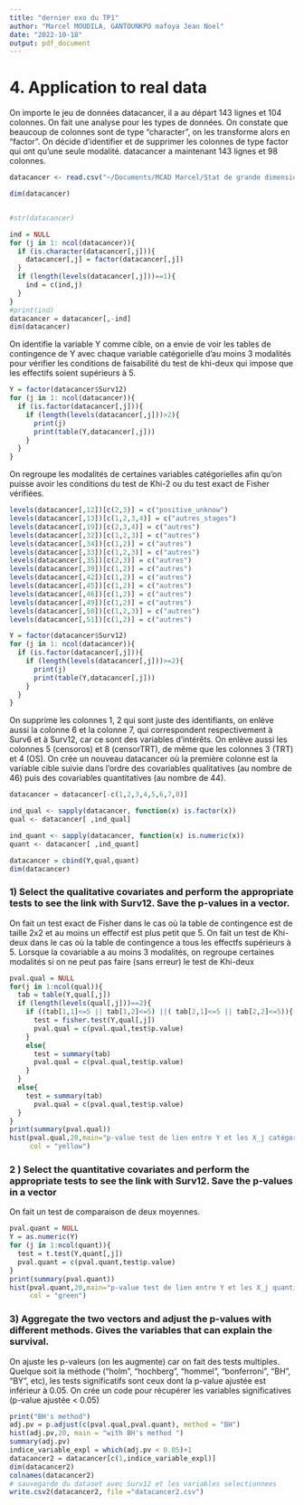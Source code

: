 ```yaml
---
title: "dernier exo du TP1"
author: "Marcel MOUDILA, GANTOUNKPO mafoya Jean Noel"
date: "2022-10-18"
output: pdf_document
---
```


# 4. Application to real data

On importe le jeu de données datacancer, il a au départ 143 lignes et 104 colonnes. On fait une analyse pour les types de données.
On constate que beaucoup de colonnes sont de type "character", on les transforme alors
en "factor". On décide d'identifier et de supprimer les colonnes de type factor qui ont qu'une seule modalité. datacancer a maintenant 143 lignes et 98 colonnes.

```r
datacancer <- read.csv("~/Documents/MCAD Marcel/Stat de grande dimension/TP1/datacancer.csv")

dim(datacancer)


#str(datacancer)

ind = NULL
for (j in 1: ncol(datacancer)){
  if (is.character(datacancer[,j])){
    datacancer[,j] = factor(datacancer[,j])
  }
  if (length(levels(datacancer[,j]))==1){
    ind = c(ind,j)
  }
}
#print(ind)
datacancer = datacancer[,-ind]
dim(datacancer)


```

On identifie la variable Y comme cible, on a envie de voir les tables de contingence de Y avec chaque variable catégorielle d'au moins 3 modalités pour vérifier les conditions de faisabilité du test de khi-deux qui impose que les effectifs soient supérieurs à 5.

```r
Y = factor(datacancer$Surv12)
for (j in 1: ncol(datacancer)){
  if (is.factor(datacancer[,j])){
    if (length(levels(datacancer[,j]))>2){
      print(j)
      print(table(Y,datacancer[,j]))
    }
  }
}
```

On regroupe les modalités de certaines variables catégorielles afin qu'on puisse
avoir les conditions du test de Khi-2 ou du test exact de Fisher vérifiées.

```r

levels(datacancer[,12])[c(2,3)] = c("positive_unknow")
levels(datacancer[,13])[c(1,2,3,4)] = c("autres_stages")
levels(datacancer[,19])[c(2,3,4)] = c("autres")
levels(datacancer[,32])[c(1,2,3)] = c("autres")
levels(datacancer[,34])[c(1,2)] = c("autres")
levels(datacancer[,33])[c(1,2,3)] = c("autres")
levels(datacancer[,35])[c(2,3)] = c("autres")
levels(datacancer[,39])[c(1,2)] = c("autres")
levels(datacancer[,42])[c(1,2)] = c("autres")
levels(datacancer[,45])[c(1,2)] = c("autres")
levels(datacancer[,46])[c(1,2)] = c("autres")
levels(datacancer[,49])[c(1,2)] = c("autres")
levels(datacancer[,50])[c(1,2,3)] = c("autres")
levels(datacancer[,51])[c(1,2)] = c("autres")

Y = factor(datacancer$Surv12)
for (j in 1: ncol(datacancer)){
  if (is.factor(datacancer[,j])){
    if (length(levels(datacancer[,j]))>=2){
      print(j)
      print(table(Y,datacancer[,j]))
    }
  }
}

```

On supprime les colonnes 1, 2 qui sont juste des identifiants, on enlève aussi
la colonne 6 et la colonne 7, qui correspondent respectivement à Surv6 et à Surv12, car ce sont  des variables d'intérêts. On enlève aussi les colonnes 5 (censoros) et 8 (censorTRT), de même que les colonnes 3 (TRT) et 4 (OS). On crée un nouveau datacancer
où la première colonne est la variable cible suivie dans l'ordre des covariables qualitatives (au nombre de 46) puis des covariables quantitatives (au nombre de 44).

```r
datacancer = datacancer[-c(1,2,3,4,5,6,7,8)]

ind_qual <- sapply(datacancer, function(x) is.factor(x))
qual <- datacancer[ ,ind_qual]

ind_quant <- sapply(datacancer, function(x) is.numeric(x))
quant <- datacancer[ ,ind_quant]

datacancer = cbind(Y,qual,quant)
dim(datacancer)
```

### 1) Select the qualitative covariates and perform the appropriate tests to see the link with Surv12. Save the p-values in a vector.

On fait un test exact de Fisher dans le cas où la table de contingence est de taille 2x2 et au moins un effectif est plus petit que 5.
On fait un test de Khi-deux dans le cas où la table de contingence a tous les effectfs supérieurs à 5.
Lorsque la covariable a au moins 3 modalités, on regroupe certaines modalités si on ne peut pas faire (sans erreur) le test de Khi-deux

```r

pval.qual = NULL
for(j in 1:ncol(qual)){
  tab = table(Y,qual[,j])
  if (length(levels(qual[,j]))==2){
    if ((tab[1,1]<=5 || tab[1,2]<=5) ||( tab[2,1]<=5 || tab[2,2]<=5)){
      test = fisher.test(Y,qual[,j])
      pval.qual = c(pval.qual,test$p.value)
    }
    else{
      test = summary(tab)
      pval.qual = c(pval.qual,test$p.value)
    }
  }
  else{
    test = summary(tab)
      pval.qual = c(pval.qual,test$p.value)
  }
}
print(summary(pval.qual))
hist(pval.qual,20,main="p-value test de lien entre Y et les X_j catégorielles",
     col = "yellow")
```

### 2 ) Select the quantitative covariates and perform the appropriate tests to see the link with Surv12. Save the p-values in a vector

On fait un test de comparaison de deux moyennes. 

```r
pval.quant = NULL
Y = as.numeric(Y)
for (j in 1:ncol(quant)){
  test = t.test(Y,quant[,j])
  pval.quant = c(pval.quant,test$p.value)
}
print(summary(pval.quant))
hist(pval.quant,20,main="p-value test de lien entre Y et les X_j quantitatives",
     col = "green")
```

### 3) Aggregate the two vectors and adjust the p-values with different methods. Gives the variables that can explain the survival.

On ajuste les p-valeurs (on les augmente) car on fait des tests multiples. Quelque soit la méthode ("holm", "hochberg", "hommel", "bonferroni", "BH", "BY", etc), les tests significatifs sont ceux dont la p-value ajustée est inférieur à 0.05.
On crée un code pour récupérer les variables significatives (p-value ajustée < 0.05)

```r
print("BH's method")
adj.pv = p.adjust(c(pval.qual,pval.quant), method = "BH")
hist(adj.pv,20, main = "with BH's method ")
summary(adj.pv)
indice_variable_expl = which(adj.pv < 0.05)+1
datacancer2 = datacancer[c(1,indice_variable_expl)]
dim(datacancer2)
colnames(datacancer2)
# sauvegarde du dataset avec Surv12 et les variables selectionnees
write.csv2(datacancer2, file ="datacancer2.csv")
```
